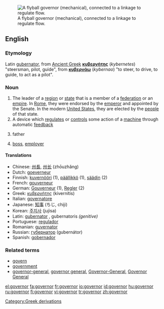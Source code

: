 [[Image:Centrifugal governor.png|thumb|right|A flyball governor (mechanical), connected to a linkage to regulate flow.]]
==English==
===Etymology===
[[Category:Greek derivations]]
Latin [[gubernator]], from [[Ancient Greek]] '''[[κυβερνήτης]]''' (''kybernetes'') "steersman, pilot, guide", from '''[[κυβερνάω]]''' (''kybernao'') "to steer, to drive, to guide, to act as a pilot".

===Noun===
{{en-noun}}

#The leader of a [[region]] or [[state]] that is a member of a [[federation]] or an [[empire]].  In [[Roman Empire|Rome]], they were endorsed by the [[emperor]] and appointed by the Senate.  In the modern [[United States]], they are elected by the [[people]] of that state.
#A device which [[regulate]]s or [[control]]s some action of a [[machine]] through automatic [[feedback]]
#{{informal}} father
#{{informal}} [[boss]], [[employer]]

====Translations====
*Chinese: [[州長]], [[州长]] (zhōuzhǎng)
*Dutch: [[goeverneur]] {{m}}
*Finnish: [[kuvernööri]] (1), [[päällikkö]] (1), [[säädin]] (2)
*French: [[gouverneur]] {{m}}
*German: [[Gouverneur]] {{m}} (1), [[Regler]] {{m}} (2)
*Greek: [[κυβερνήτης]] (kivernítis) {{m}}
*Italian: [[governatore]] {{m}}
*Japanese: [[知事]] (ちじ, chiji)
*Korean: [[주지사]] (jujisa)
*Latin: [[gubernator]] {{m}}, gubernatoris ''(genitive)''
*Portuguese: [[regulador]] {{m}}
*Romanian: [[guvernator]] {{m}}
*Russian: [[губернатор]] (gubernátor) {{m}}
*Spanish: [[gobernador]] {{m}}

===Related terms===
*[[govern]]
*[[government]]
*[[governor-general]], [[governor general]], [[Governor-General]], [[Governor General]]

[[el:governor]]
[[fa:governor]]
[[fr:governor]]
[[io:governor]]
[[id:governor]]
[[hu:governor]]
[[ru:governor]]
[[fi:governor]]
[[vi:governor]]
[[tr:governor]]
[[zh:governor]]